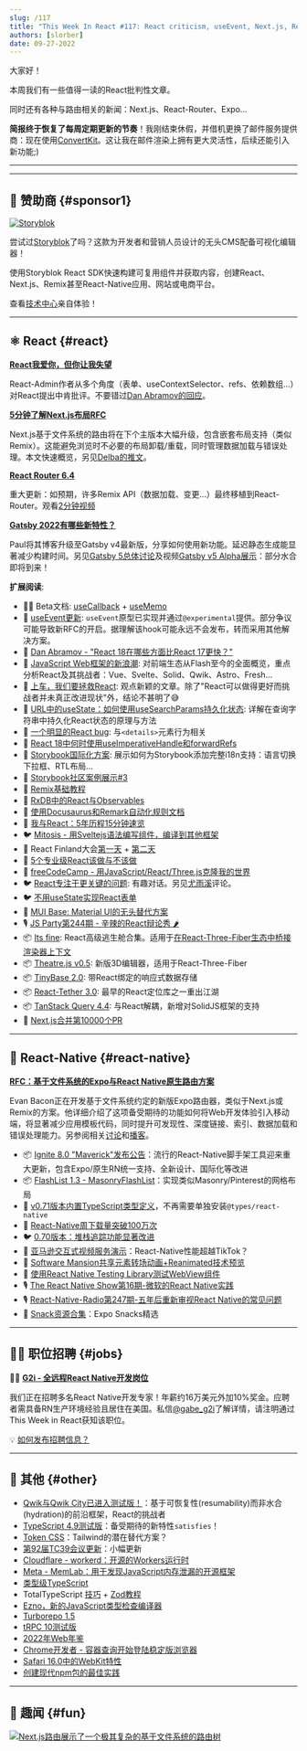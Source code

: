 ```yaml
---
slug: /117
title: "This Week In React #117: React criticism, useEvent, Next.js, Remix, Gatsby, Expo, Storybook, Ignite, React-Native, TypeScript, Qwik..."
authors: [slorber]
date: 09-27-2022
---
```


大家好！

本周我们有一些值得一读的React批判性文章。

同时还有各种与路由相关的新闻：Next.js、React-Router、Expo...

**简报终于恢复了每周定期更新的节奏**！我刚结束休假，并借机更换了邮件服务提供商：现在使用[ConvertKit](https://thisweekinreact.com/ck)。这让我在邮件渲染上拥有更大灵活性，后续还能引入新功能;)

<!-- truncate -->

---


<Support />

---

## 💸 赞助商 {#sponsor1}

[![Storyblok](/emails/issues/116/storyblok.png)](https://www.storyblok.com/?utm_source=thisweekinreact&utm_medium=display&utm_campaign=AWA_SPON_TWIREACT_TRA&utm_content=thisweekinreact_en)

尝试过[Storyblok](https://www.storyblok.com/?utm_source=thisweekinreact&utm_medium=display&utm_campaign=AWA_SPON_TWIREACT_TRA&utm_content=thisweekinreact_en)了吗？这款为开发者和营销人员设计的无头CMS配备可视化编辑器！

使用Storyblok React SDK快速构建可复用组件并获取内容，创建React、Next.js、Remix甚至React-Native应用、网站或电商平台。

查看[技术中心](https://www.storyblok.com/technologies?utm_source=thisweekinreact&utm_medium=display&utm_campaign=AWA_SPON_TWIREACT_TRA&utm_content=thisweekinreact_en)亲自体验！

---

## ⚛️ React {#react}

**[React我爱你，但你让我失望](https://marmelab.com/blog/2022/09/20/react-i-love-you.html)**

React-Admin作者从多个角度（表单、useContextSelector、refs、依赖数组...）对React提出中肯批评。不要错过[Dan Abramov的回应](https://twitter.com/dan_abramov/status/1572590212647391235)。

**[5分钟了解Next.js布局RFC](https://vercel.com/blog/next-js-layouts-rfc-in-5-minutes)**

Next.js基于文件系统的路由将在下个主版本大幅升级，包含嵌套布局支持（类似Remix）。这能避免浏览时不必要的布局卸载/重载，同时管理数据加载与错误处理。本文快速概览，另见[Delba的推文](https://twitter.com/delba_oliveira/status/1568291558776274945)。

**[React Router 6.4](https://remix.run/blog/react-router-v6.4)**

重大更新：如预期，许多Remix API（数据加载、变更...）最终移植到React-Router。观看[2分钟视频](https://www.youtube.com/watch?v=aX74DbFT5nI)

**[Gatsby 2022有哪些新特性？](https://www.smashingmagazine.com/2022/09/new-gatsby-2022/)**

Paul将其博客升级至Gatsby v4最新版，分享如何使用新功能。延迟静态生成能显著减少构建时间。另见[Gatsby 5总体讨论](https://github.com/gatsbyjs/gatsby/discussions/36609)及视频[Gatsby v5 Alpha展示](https://www.youtube.com/watch?v=C-WrnfUm33k)：部分水合即将到来！

**扩展阅读**:

- 🧑‍🎓 Beta文档: [useCallback](https://twitter.com/dan_abramov/status/1570021510659579904) + [useMemo](https://twitter.com/dan_abramov/status/1568602727147520000)
- 💬 [useEvent更新](https://github.com/reactjs/rfcs/pull/220#issuecomment-1259938816): `useEvent`原型已实现并通过`@experimental`提供。部分争议可能导致新RFC的开启。据理解该hook可能永远不会发布，转而采用其他解决方案。
- 💬 [Dan Abramov - "React 18在哪些方面比React 17更快？"](https://www.reddit.com/r/reactjs/comments/xmr9tg/comment/ippsuin/)
- 📜 [JavaScript Web框架的新浪潮](https://frontendmastery.com/posts/the-new-wave-of-javascript-web-frameworks/): 对前端生态从Flash至今的全面概览，重点分析React及其挑战者：Vue、Svelte、Solid、Qwik、Astro、Fresh...
- 📜 [上车，我们要拯救React](https://acko.net/blog/get-in-zoomer-we-re-saving-react/): 观点新颖的文章。除了"React可以做得更好而挑战者并未真正改进现状"外，结论不甚明了😅
- 📜 [URL中的useState：如何使用useSearchParams持久化状态](https://blog.logrocket.com/use-state-url-persist-state-usesearchparams/): 详解在查询字符串中持久化React状态的原理与方法
- 📜 [一个明显的React bug](https://phelipetls.github.io/posts/surprising-react-bug/): 与`<details>`元素行为相关
- 📜 [React 18中何时使用useImperativeHandle和forwardRefs](https://betterprogramming.pub/when-to-use-useimperativehandle-and-forwardrefs-in-react-18-89cce42b3309)
- 📜 [Storybook国际化方案](https://storybook.js.org/blog/internationalize-components-with-storybook/): 展示如何为Storybook添加完整i18n支持：语言切换下拉框、RTL布局...
- 📜 [Storybook社区案例展示#3](https://storybook.js.org/blog/community-showcase-3/)
- 📜 [Remix基础教程](https://css-tricks.com/the-basics-of-remix/)
- 📜 [RxDB中的React与Observables](https://www.sabre.com/locations/poland/react-and-observables-from-rxdb/)
- 📜 [使用Docusaurus和Remark自动化规则文档](https://typescript-eslint.io/blog/automated-rule-docs-with-docusaurus-and-remark/)
- 📜 [我与React：5年历程15分钟速览](https://valeriavg.dev/me-and-react-5-years-in-15-minutes)
- 🐦 [Mitosis - 用Sveltejs语法编写组件，编译到其他框架](https://twitter.com/Steve8708/status/1573444026006585345)
- 🎥 React Finland大会[第一天](https://www.youtube.com/watch?v=zE8PDM_7xoQ) + [第二天](https://www.youtube.com/watch?v=rHjwZu0EmlQ)
- 🎥 [5个专业级React该做与不该做](https://www.youtube.com/watch?v=4FhJkX18fS8)
- 🎥 [freeCodeCamp - 用JavaScript/React/Three.js克隆我的世界](https://www.youtube.com/watch?v=qpOZup_3P_A)
- 🐦 [React专注于更关键的问题](https://twitter.com/heyImMapleLeaf/status/1567960223759093760): 有趣对话。另见[尤雨溪](https://twitter.com/youyuxi/status/1569485243077529602)评论。
- 🐦 [不用useState实现React表单](https://twitter.com/DavidKPiano/status/1569361453928300545)
- 🚧 [MUI Base: Material UI的无头替代方案](https://twitter.com/MUI_hq/status/1570695041034731520)
- 🎙️ [JS Party第244期 - 辛辣的React辩论秀 🌶️](https://changelog.com/jsparty/244)
- 📦 [Its fine](https://github.com/pmndrs/its-fine): React高级逃生舱合集。适用于[在React-Three-Fiber生态中桥接渲染器上下文](https://twitter.com/0xca0a/status/1573064826339094528)
- 📦 [Theatre.js v0.5](https://www.theatrejs.com/blog/theatre-05-is-out): 新版3D编辑器，适用于React-Three-Fiber
- 📦 [TinyBase 2.0](https://twitter.com/tinybasejs/status/1570864399728136193): 带React绑定的响应式数据存储
- 📦 [React-Tether 3.0](https://github.com/danreeves/react-tether/releases/tag/v3.0.0): 最早的React定位库之一重出江湖
- 📦 [TanStack Query 4.4](https://github.com/TanStack/query/releases/tag/v4.4.0): 与React解耦，新增对SolidJS框架的支持
- 🥳️ [Next.js合并第10000个PR](https://twitter.com/github/status/1574750716966498304)

<SubscribeFormEmbed />

---

## 📱 React-Native {#react-native}

**[RFC：基于文件系统的Expo与React Native原生路由方案](https://blog.expo.dev/rfc-file-system-based-routing-in-react-native-7a35474722a)**

Evan Bacon正在开发基于文件系统约定的新版Expo路由器，类似于Next.js或Remix的方案。他详细介绍了这项备受期待的功能如何将Web开发体验引入移动端，将显著减少应用模板代码，同时提升可发现性、深度链接、索引、数据加载和错误处理能力。另参阅相关[讨论](https://twitter.com/Baconbrix/status/1574837248029331495)和[播客](https://podrocket.logrocket.com/expo-router)。

- 📦 [Ignite 8.0 "Maverick"发布公告](https://shift.infinite.red/announcing-ignite-8-0-maverick-fbbdafbb738e)：流行的React-Native脚手架工具迎来重大更新，包含Expo/原生RN统一支持、全新设计、国际化等改进
- 📦 [FlashList 1.3 - MasonryFlashList](https://twitter.com/naqvitalha/status/1574416547426496513)：实现类似Masonry/Pinterest的网格布局
- 🥳️ [v0.71版本内置TypeScript类型定义](https://twitter.com/thymikee/status/1572132314280300546)，不再需要单独安装`@types/react-native`
- 🥳️ [React-Native周下载量突破100万次](https://twitter.com/thymikee/status/1574441040626552832)
- 🐦 [0.70版本：堆栈追踪功能显著改进](https://twitter.com/thymikee/status/1568257655323475972)
- 🎨 [亚马逊交互式视频服务演示](https://twitter.com/nightstomp/status/1572576326934208513)：React-Native性能超越TikTok？
- 🎨 [Software Mansion共享元素转场动画+Reanimated技术预览](https://twitter.com/swmansion/status/1572246971829608449)
- 📜 [使用React Native Testing Library测试WebView组件](https://coolsoftware.dev/testing-react-native-webview-with-react-native-testing-library/)
- 🎙 [The React Native Show第16期-微软的React Native实践](https://www.callstack.com/podcasts/react-native-at-microsoft-ep-16)
- 🎙 [React-Native-Radio第247期-五年后重新审视React Native的常见问题](https://reactnativeradio.com/episodes/rnr-247-revisiting-common-complaints-about-react-native-5-years-later-interview-with-hodeem)
- 🔗️ [Snack资源合集](https://www.snackforthat.com/)：Expo Snacks精选

---

## 🧑‍💻 职位招聘 {#jobs}

🧑‍💼 [**G2i - 全远程React Native开发岗位**](https://twitter.com/gabe_g2i/status/1563204813881425926?s=20&t=ArRLC77BpRwXXCdx8fnUqw)

我们正在招聘多名React Native开发专家！年薪约16万美元外加10%奖金。应聘者需具备RN生产环境经验且居住在美国。私信[@gabe_g2i](https://twitter.com/gabe_g2i)了解详情，请注明通过This Week in React获知该职位。

💡 [如何发布招聘信息？](https://thisweekinreact.com/sponsor)

---

## 🔀 其他 {#other}

- [Qwik与Qwik City已进入测试版！](https://www.builder.io/blog/qwik-and-qwik-city-have-reached-beta)：基于可恢复性(resumability)而非水合(hydration)的前沿框架，React的挑战者
- [TypeScript 4.9测试版](https://devblogs.microsoft.com/typescript/announcing-typescript-4-9-beta/)：备受期待的新特性`satisfies`！
- [Token CSS](https://twitter.com/tokencss/status/1571823928187633664)：Tailwind的潜在替代方案？
- [第92届TC39会议更新](https://dev.to/hemanth/updates-from-the-92nd-tc39-meeting-5fi6)：小幅更新
- [Cloudflare - workerd：开源的Workers运行时](https://blog.cloudflare.com/workerd-open-source-workers-runtime/)
- [Meta - MemLab：用于发现JavaScript内存泄漏的开源框架](https://engineering.fb.com/2022/09/12/open-source/memlab/)
- [类型级TypeScript](https://type-level-typescript.com/)
- TotalTypeScript [技巧](https://www.totaltypescript.com/tips) + [Zod教程](https://www.totaltypescript.com/tutorials/zod)
- [Ezno，新的JavaScript类型检查编译器](https://twitter.com/robpalmer2/status/1573244310644199425)
- [Turborepo 1.5](https://twitter.com/turborepo/status/1573017581459488769)
- [tRPC 10测试版](https://twitter.com/alexdotjs/status/1571807618254905344)
- [2022年Web年鉴](https://almanac.httparchive.org/en/2022/)
- [Chrome开发者 - 容器查询开始登陆稳定版浏览器](https://developer.chrome.com/blog/cq-polyfill/)
- [Safari 16.0中的WebKit特性](https://webkit.org/blog/13152/webkit-features-in-safari-16-0/)
- [创建现代npm包的最佳实践](https://snyk.io/blog/best-practices-create-modern-npm-package/)

---

## 🤭 趣闻 {#fun}

[![Next.js路由展示了一个极其复杂的基于文件系统的路由树](/emails/issues/117/meme.png)](https://twitter.com/thekitze/status/1568300470107783168)
